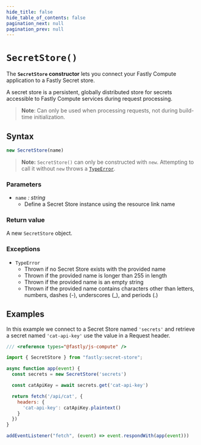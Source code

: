 ```yaml
---
hide_title: false
hide_table_of_contents: false
pagination_next: null
pagination_prev: null
---
```

# `SecretStore()`

The **`SecretStore` constructor** lets you connect your Fastly Compute application to a Fastly Secret store.

A secret store is a persistent, globally distributed store for secrets accessible to Fastly Compute services during request processing.

>**Note**: Can only be used when processing requests, not during build-time initialization.

## Syntax

```js
new SecretStore(name)
```

> **Note:** `SecretStore()` can only be constructed with `new`. Attempting to call it without `new` throws a [`TypeError`](../../globals/TypeError/TypeError.mdx).

### Parameters

- `name` _: string_
  - Define a Secret Store instance using the resource link name
  
### Return value

A new `SecretStore` object.

### Exceptions

- `TypeError`
  - Thrown if no Secret Store exists with the provided name
  - Thrown if the provided name is longer than 255 in length
  - Thrown if the provided name is an empty string
  - Thrown if the provided name contains characters other than letters, numbers, dashes (-), underscores (_), and periods (.)

## Examples

In this example we connect to a Secret Store named `'secrets'` and retrieve a secret named `'cat-api-key'` use the value in a Request header.

```js
/// <reference types="@fastly/js-compute" />

import { SecretStore } from "fastly:secret-store";

async function app(event) {
  const secrets = new SecretStore('secrets')

  const catApiKey = await secrets.get('cat-api-key')

  return fetch('/api/cat', {
    headers: {
      'cat-api-key': catApiKey.plaintext()
    }
  })
}

addEventListener("fetch", (event) => event.respondWith(app(event)))

```
